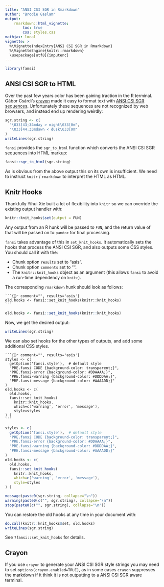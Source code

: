 ```yaml
---
title: "ANSI CSI SGR in Rmarkdown"
author: "Brodie Gaslam"
output:
    rmarkdown::html_vignette:
        toc: true
        css: styles.css
mathjax: local
vignette: >
  %\VignetteIndexEntry{ANSI CSI SGR in Rmarkdown}
  %\VignetteEngine{knitr::rmarkdown}
  \usepackage[utf8]{inputenc}
---
```


```r
library(fansi)
```

## ANSI CSI SGR to HTML

Over the past few years color has been gaining traction in the R terminal.
Gábor Csárdi's [crayon]() made it easy to format text with [ANSI CSI SGR
sequences]().  Unfortunately these sequences are not recognized by web browsers,
and instead end up rendering weirdly:

```r
sgr.string <- c(
  "\033[43;34mday > night\033[0m",
  "\033[44;33mdawn < dusk\033[0m"
)
writeLines(sgr.string)
```

`fansi` provides the `sgr_to_html` function which converts the ANSI CSI SGR
sequences into HTML markup:

```r
fansi::sgr_to_html(sgr.string)
```

As is obvious from the above output this on its own is insufficient.
We need to instruct `knitr` / `rmarkdown` to interpret the HTML as HTML.

## Knitr Hooks

Thankfully Yihui Xie built a lot of flexibility into `knitr` so we can override
the existing output handler with:

```r
knitr::knit_hooks$set(output = FUN)
```

Any output from an R hunk will be passed to `FUN`, and the return value of that
will be passed on to `pandoc` for final processing.

`fansi` takes advantage of this in `set_knit_hooks`.  It automatically sets
the hooks that process the ANSI CSI SGR, and also outputs some CSS styles.  You
should call it with the:

  * Chunk option `results` set to "asis".
  * Chunk option `comments` set to "".
  * The `knitr::knit_hooks` object as an argument (this allows `fansi` to avoid
    a run-time dependency on `knitr`).

The corresponding `rmarkdown` hunk should look as follows:

    ```{r comment="", results='asis'}
    old.hooks <- fansi::set_knit_hooks(knitr::knit_hooks)
    ```

```r
old.hooks <- fansi::set_knit_hooks(knitr::knit_hooks)
```
Now, we get the desired output:

```r
writeLines(sgr.string)
```

We can also set hooks for the other types of outputs, and add some additional
CSS styles.

    ```{r comment="", results='asis'}
    styles <- c(
      getOption('fansi.style'),  # default style
      "PRE.fansi CODE {background-color: transparent;}",
      "PRE.fansi-error {background-color: #DDAAAA;}",
      "PRE.fansi-warning {background-color: #DDDDAA;}",
      "PRE.fansi-message {background-color: #AAAADD;}"
    )
    old.hooks <- c(
      old.hooks,
      fansi::set_knit_hooks(
        knitr::knit_hooks,
        which=c('warning', 'error', 'message'),
        style=styles
    ) )
    ```
```r
styles <- c(
  getOption('fansi.style'),  # default style
  "PRE.fansi CODE {background-color: transparent;}",
  "PRE.fansi-error {background-color: #DDAAAA;}",
  "PRE.fansi-warning {background-color: #DDDDAA;}",
  "PRE.fansi-message {background-color: #AAAADD;}"
)
old.hooks <- c(
  old.hooks,
  fansi::set_knit_hooks(
    knitr::knit_hooks,
    which=c('warning', 'error', 'message'),
    style=styles
) )
```
```r
message(paste0(sgr.string, collapse="\n"))
warning(paste0(c("", sgr.string), collapse="\n"))
stop(paste0(c("", sgr.string), collapse="\n"))
```

You can restore the old hooks at any time in your document with:

```r
do.call(knitr::knit_hooks$set, old.hooks)
writeLines(sgr.string)
```

See `?fansi::set_knit_hooks` for details.

## Crayon

If you use `crayon` to generate your ANSI CSI SGR style strings you may need to
set `options(crayon.enabled=TRUE)`, as in some cases `crayon` suppresses the
markdown if it think it is not outputting to a ANSI CSI SGR aware terminal.

